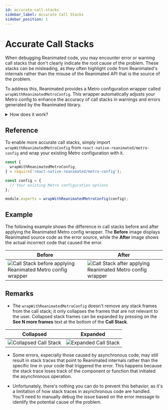 ```yaml
---
id: accurate-call-stacks
sidebar_label: Accurate Call Stacks
sidebar_position: 1
---
```


# Accurate Call Stacks

When debugging Reanimated code, you may encounter error or warning call stacks that don't clearly indicate the root cause of the problem. These stacks can be misleading, as they often highlight code from Reanimated's internals rather than the misuse of the Reanimated API that is the source of the problem.

To address this, Reanimated provides a Metro configuration wrapper called `wrapWithReanimatedMetroConfig`. This wrapper automatically adjusts your Metro config to enhance the accuracy of call stacks in warnings and errors generated by the Reanimated library.

<details>
<summary>How does it work?</summary>

By default, React Native displays the entire call stack up to the point where an error is thrown or a warning is logged, including all stack frames except those from the React Native source code.

To modify this behavior, we can use the `symbolicator` field in the Metro config, which allows customization of the displayed stack frames. Reanimated leverages this feature to adjust which stack frames are **hidden** (**collapsed**) in the stack trace. By doing so, stack frames from Reanimated internals are hidden, ensuring that the stack trace only highlights the relevant parts of the call stack.

</details>

## Reference

To enable more accurate call stacks, simply import `wrapWithReanimatedMetroConfig` from `react-native-reanimated/metro-config` and wrap your existing Metro configuration with it.

```js
const {
  wrapWithReanimatedMetroConfig,
} = require('react-native-reanimated/metro-config');

const config = {
  // Your existing Metro configuration options
};

module.exports = wrapWithReanimatedMetroConfig(config);
```

## Example

The following example shows the difference in call stacks before and after applying the Reanimated Metro config wrapper. The **Before** image displays Reanimated source code as the error source, while the **After** image shows the actual incorrect code that caused the error.

| Before                                                                                              | After                                                                                             |
| --------------------------------------------------------------------------------------------------- | ------------------------------------------------------------------------------------------------- |
| ![Call Stack before applying Reanimated Metro config wrapper](/img/debugging/MetroConfigBefore.png) | ![Call Stack after applying Reanimated Metro config wrapper](/img/debugging/MetroConfigAfter.png) |

## Remarks

- The `wrapWithReanimatedMetroConfig` doesn't remove any stack frames from the call stack; it only collapses the frames that are not relevant to the user. Collapsed stack frames can be expanded by pressing on the **See N more frames** text at the bottom of the **Call Stack**.

<Indent>

| Collapsed                                                      | Expanded                                                     |
| -------------------------------------------------------------- | ------------------------------------------------------------ |
| ![Collapsed Call Stack](/img/debugging/CallStackCollapsed.png) | ![Expanded Call Stack](/img/debugging/CallStackExpanded.png) |

</Indent>

- Some errors, especially those caused by asynchronous code, may still result in stack traces that point to Reanimated internals rather than the specific line in your code that triggered the error. This happens because the stack trace loses track of the component or function that initiated the asynchronous operation.

- Unfortunately, there's nothing you can do to prevent this behavior, as it's a limitation of how stack traces in asynchronous code are handled. You'll need to manually debug the issue based on the error message to identify the potential cause of the problem.

